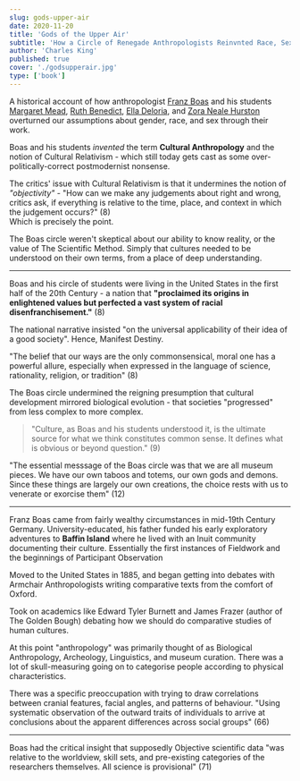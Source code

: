 ```yaml
---
slug: gods-upper-air
date: 2020-11-20
title: 'Gods of the Upper Air'
subtitle: 'How a Circle of Renegade Anthropologists Reinvnted Race, Sex, and Gender in the Twentieth Century'
author: 'Charles King'
published: true
cover: './godsupperair.jpg'
type: ['book']
---
```


A historical account of how anthropologist [Franz Boas](https://en.wikipedia.org/wiki/Franz_Boas) and his students [Margaret Mead](https://en.wikipedia.org/wiki/Margaret_Mead), [Ruth Benedict](https://en.wikipedia.org/wiki/Ruth_Benedict), [Ella Deloria](https://en.wikipedia.org/wiki/Ella_Cara_Deloria), and [Zora Neale Hurston](https://en.wikipedia.org/wiki/Zora_Neale_Hurston) overturned our assumptions about gender, race, and sex through their work.

Boas and his students _invented_ the term **Cultural Anthropology** and the notion of Cultural Relativism - which still today gets cast as some over-politically-correct postmodernist nonsense.

The critics' issue with Cultural Relativism is that it undermines the notion of _"objectivity"_  - "How can we make any judgements about right and wrong, critics ask, if everything is relative to the time, place, and context in which the judgement occurs?"  (8)  
Which is precisely the point.

The Boas circle weren't skeptical about our ability to know reality, or the value of The Scientific Method. Simply that cultures needed to be understood on their own terms, from a place of deep understanding.

---

Boas and his circle of students were living in the United States in the first half of the 20th Century - a nation that **"proclaimed its origins in enlightened values but perfected a vast system of racial disenfranchisement."** (8)

The national narrative insisted "on the universal applicability of their idea of a good society". Hence, Manifest Destiny.

"The belief that our ways are the only commonsensical, moral one has a powerful allure, especially when expressed in the language of science, rationality, religion, or tradition" (8)

The Boas circle undermined the reigning presumption that cultural development mirrored biological evolution - that societies "progressed" from less complex to more complex.

> "Culture, as Boas and his students understood it, is the ultimate source for what we think constitutes common sense. It defines what is obvious or beyond question." (9)

"The essential messsage of the Boas circle was that we are all museum pieces. We have our own taboos and totems, our own gods and demons. Since these things are largely our own creations, the choice rests with us to venerate or exorcise them" (12)

---

Franz Boas came from fairly wealthy circumstances in mid-19th Century Germany. University-educated, his father funded his early exploratory adventures to **Baffin Island** where he lived with an Inuit community documenting their culture. Essentially the first instances of Fieldwork and the beginnings of Participant Observation

Moved to the United States in 1885, and began getting into debates with Armchair Anthropologists writing comparative texts from the comfort of Oxford.

Took on academics like Edward Tyler Burnett and James Frazer (author of The Golden Bough) debating how we should do comparative studies of human cultures.

At this point "anthropology" was primarily thought of as Biological Anthropology, Archeology, Linguistics, and museum curation. There was a lot of skull-measuring going on to categorise people according to physical characteristics.

There was a specific preoccupation with trying to draw correlations between cranial features, facial angles, and patterns of behaviour. "Using systematic observation of the outward traits of individuals to arrive at conclusions about the apparent differences across social groups" (66)

---

Boas had the critical insight that supposedly Objective scientific data "was relative to the worldview, skill sets, and pre-existing categories of the researchers themselves. All science is provisional" (71)